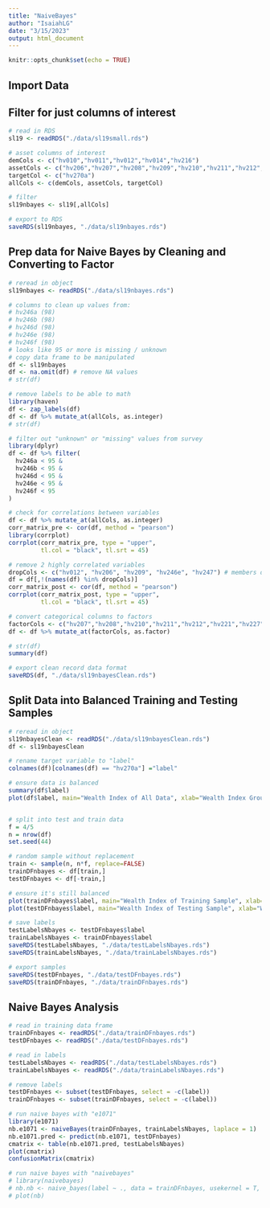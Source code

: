 ```yaml
---
title: "NaiveBayes"
author: "IsaiahLG"
date: "3/15/2023"
output: html_document
---
```


```r
knitr::opts_chunk$set(echo = TRUE)
```


## Import Data

## Filter for just columns of interest
```r
# read in RDS
sl19 <- readRDS("./data/sl19small.rds")

# asset columns of interest
demCols <- c("hv010","hv011","hv012","hv014","hv216")
assetCols <- c("hv206","hv207","hv208","hv209","hv210","hv211","hv212","hv221","hv227","hv243a","hv243b","hv243c","hv243d","hv243e","hv246a","hv246b","hv246d","hv246e","hv246f","hv247")
targetCol <- c("hv270a")
allCols <- c(demCols, assetCols, targetCol)

# filter
sl19nbayes <- sl19[,allCols]

# export to RDS
saveRDS(sl19nbayes, "./data/sl19nbayes.rds")
```

## Prep data for Naive Bayes by Cleaning and Converting to Factor
```r
# reread in object
sl19nbayes <- readRDS("./data/sl19nbayes.rds")

# columns to clean up values from:
# hv246a (98)
# hv246b (98)
# hv246d (98)
# hv246e (98)
# hv246f (98)
# looks like 95 or more is missing / unknown
# copy data frame to be manipulated
df <- sl19nbayes
df <- na.omit(df) # remove NA values
# str(df)

# remove labels to be able to math
library(haven)
df <- zap_labels(df)
df <- df %>% mutate_at(allCols, as.integer)
# str(df)

# filter out "unknown" or "missing" values from survey
library(dplyr)
df <- df %>% filter(
  hv246a < 95 &
  hv246b < 95 &
  hv246d < 95 &
  hv246e < 95 &
  hv246f < 95
)

# check for correlations between variables
df <- df %>% mutate_at(allCols, as.integer)
corr_matrix_pre <- cor(df, method = "pearson")
library(corrplot)
corrplot(corr_matrix_pre, type = "upper", 
         tl.col = "black", tl.srt = 45)

# remove 2 highly correlated variables
dropCols <- c("hv012", "hv206", "hv209", "hv246e", "hv247") # members de jure, electricity, fridge, bank account
df = df[,!(names(df) %in% dropCols)]
corr_matrix_post <- cor(df, method = "pearson")
corrplot(corr_matrix_post, type = "upper", 
         tl.col = "black", tl.srt = 45)

# convert categorical columns to factors
factorCols <- c("hv207","hv208","hv210","hv211","hv212","hv221","hv227","hv243a","hv243b","hv243c","hv243d","hv243e","hv270a")
df <- df %>% mutate_at(factorCols, as.factor)

# str(df)
summary(df)

# export clean record data format
saveRDS(df, "./data/sl19nbayesClean.rds")
```

## Split Data into Balanced Training and Testing Samples
```r
# reread in object
sl19nbayesClean <- readRDS("./data/sl19nbayesClean.rds")
df <- sl19nbayesClean

# rename target variable to "label"
colnames(df)[colnames(df) == "hv270a"] ="label"

# ensure data is balanced
summary(df$label)
plot(df$label, main="Wealth Index of All Data", xlab="Wealth Index Group", ylab="# of Households", col="purple") # region


# split into test and train data
f = 4/5
n = nrow(df)
set.seed(44)

# random sample without replacement
train <- sample(n, n*f, replace=FALSE)
trainDFnbayes <- df[train,]
testDFnbayes <- df[-train,]

# ensure it's still balanced
plot(trainDFnbayes$label, main="Wealth Index of Training Sample", xlab="Wealth Index Group", ylab="# of Households", col="darkgreen") # region
plot(testDFnbayes$label, main="Wealth Index of Testing Sample", xlab="Wealth Index Group", ylab="# of Households", col="blue") # region

# save labels
testLabelsNbayes <- testDFnbayes$label
trainLabelsNbayes <- trainDFnbayes$label
saveRDS(testLabelsNbayes, "./data/testLabelsNbayes.rds")
saveRDS(trainLabelsNbayes, "./data/trainLabelsNbayes.rds")

# export samples
saveRDS(testDFnbayes, "./data/testDFnbayes.rds")
saveRDS(trainDFnbayes, "./data/trainDFnbayes.rds")
```

## Naive Bayes Analysis
```r
# read in training data frame
trainDFnbayes <- readRDS("./data/trainDFnbayes.rds")
testDFnbayes <- readRDS("./data/testDFnbayes.rds")

# read in labels
testLabelsNbayes <- readRDS("./data/testLabelsNbayes.rds")
trainLabelsNbayes <- readRDS("./data/trainLabelsNbayes.rds")

# remove labels
testDFnbayes <- subset(testDFnbayes, select = -c(label))
trainDFnbayes <- subset(trainDFnbayes, select = -c(label))

# run naive bayes with "e1071"
library(e1071)
nb.e1071 <- naiveBayes(trainDFnbayes, trainLabelsNbayes, laplace = 1)
nb.e1071.pred <- predict(nb.e1071, testDFnbayes)
cmatrix <- table(nb.e1071.pred, testLabelsNbayes)
plot(cmatrix)
confusionMatrix(cmatrix)

# run naive bayes with "naivebayes"
# library(naivebayes)
# nb.nb <- naive_bayes(label ~ ., data = trainDFnbayes, usekernel = T, laplace = 1)
# plot(nb) 
```